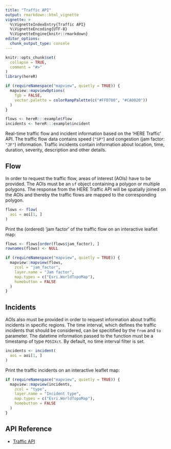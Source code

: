 ```yaml
---
title: "Traffic API"
output: rmarkdown::html_vignette
vignette: >
  %\VignetteIndexEntry{Traffic API}
  %\VignetteEncoding{UTF-8}
  %\VignetteEngine{knitr::rmarkdown}
editor_options:
  chunk_output_type: console
---
```


```r
knitr::opts_chunk$set(
  collapse = TRUE,
  comment = "#>"
)
library(hereR)

if (requireNamespace("mapview", quietly = TRUE)) {
  mapview::mapviewOptions(
    fgb = FALSE,
    vector.palette = colorRampPalette(c("#FFD700", "#CA0020"))
  )
}

flows <- hereR:::example$flow
incidents <- hereR:::example$incident
```

Real-time traffic flow and incident information based on the 'HERE Traffic' API. The traffic flow data contains speed (`"SP"`) and congestion (jam factor: `"JF"`) information. Traffic incidents contain information about location, time, duration, severity, description and other details.

## Flow

In order to request the traffic flow, areas of interest (AOIs) have to be provided. The AOIs must be an `sf` object containing a polygon or multiple polygons. The response from the HERE Traffic API will be spatially joined on the AOIs and thereby the traffic flows are mapped to the corresponding polygon.

```r
flows <- flow(
  aoi = aoi[1, ]
)
```

Print the (ordered) 'jam factor' of the traffic flow on an interactive leaflet map:

```r
flows <- flows[order(flows$jam_factor), ]
rownames(flows) <- NULL

if (requireNamespace("mapview", quietly = TRUE)) {
  mapview::mapview(flows,
    zcol = "jam_factor",
    layer.name = "Jam factor",
    map.types = c("Esri.WorldTopoMap"),
    homebutton = FALSE
  )
}
```

## Incidents

AOIs also must be provided in order to request information about traffic incidents in specific regions. The time interval, which defines the traffic incidents that should be considered, can be specitified by the `from` and `to` parameter. The datetime information passed to the function must be a timestamp of type `POSIXct`. By default, no time interval filter is set.

```r
incidents <- incident(
  aoi = aoi[1, ]
)
```

Print the traffic incidents on an interactive leaflet map:

```r
if (requireNamespace("mapview", quietly = TRUE)) {
  mapview::mapview(incidents,
    zcol = "type",
    layer.name = "Incident type",
    map.types = c("Esri.WorldTopoMap"),
    homebutton = FALSE
  )
}
```

## API Reference

- [Traffic API](https://www.here.com/docs/bundle/traffic-api-v7-api-reference/page/index.html)
